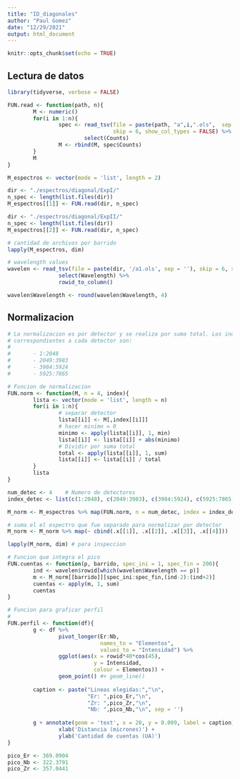 ```yaml
---
title: "ID_diagonales"
author: "Paul Gomez"
date: "12/29/2021"
output: html_document
---
```


```r
knitr::opts_chunk$set(echo = TRUE)
```

## Lectura de datos

```r
library(tidyverse, verbose = FALSE)

FUN.read <- function(path, n){
        M <- numeric()
        for(i in 1:n){
                spec <- read_tsv(file = paste(path, "a",i,".ols",  sep = ''), 
                                 skip = 6, show_col_types = FALSE) %>% 
                        select(Counts)
                M <- rbind(M, spec$Counts) 
        }
        M
}

M_espectros <- vector(mode = 'list', length = 2)

dir <- "./espectros/diagonal/ExpI/"
n_spec <- length(list.files(dir))
M_espectros[[1]] <- FUN.read(dir, n_spec)

dir <- "./espectros/diagonal/ExpII/"
n_spec <- length(list.files(dir))
M_espectros[[2]] <- FUN.read(dir, n_spec)

# cantidad de archivos por barrido
lapply(M_espectros, dim)

# wavelength values
wavelen <- read_tsv(file = paste(dir, '/a1.ols', sep = ''), skip = 6, show_col_types = FALSE) %>% 
                select(Wavelength) %>% 
                rowid_to_column()

wavelen$Wavelength <- round(wavelen$Wavelength, 4)

```

## Normalizacion

```r
# La normalizacion es por detector y se realiza por suma total. Los indices 
# correspondientes a cada detector son:
#         
#       - 1:2048
#       - 2049:3983
#       - 3984:5924
#       - 5925:7865

# Funcion de normalizacion
FUN.norm <- function(M, n = 4, index){
        lista <- vector(mode = 'list', length = n)
        for(i in 1:n){
                # separar detector
                lista[[i]] <- M[,index[[i]]]
                # hacer minimo = 0
                minimo <- apply(lista[[i]], 1, min)
                lista[[i]] <- lista[[i]] + abs(minimo)
                # Dividir por suma total
                total <- apply(lista[[i]], 1, sum)
                lista[[i]] <- lista[[i]] / total
        }
        lista       
}

num_detec <- 4    # Numero de detectores
index_detec <- list(c(1:2048), c(2049:3983), c(3984:5924), c(5925:7865)) 

M_norm <- M_espectros %>% map(FUN.norm, n = num_detec, index = index_detec)

# suma el el espectro que fue separado para normalizar por detector
M_norm <- M_norm %>% map(~ cbind(.x[[1]], .x[[2]], .x[[3]], .x[[4]]))

lapply(M_norm, dim) # para inspeccion
```

```r
# Funcion que integra el pico
FUN.cuentas <- function(p, barrido, spec_ini = 1, spec_fin = 200){
        ind <- wavelen$rowid[which(wavelen$Wavelength == p)]
        m <- M_norm[[barrido]][spec_ini:spec_fin,(ind-2):(ind+2)]
        cuentas <- apply(m, 1, sum)
        cuentas
}

# Funcion para graficar perfil
# 
FUN.perfil <- function(df){
        g <- df %>% 
                pivot_longer(Er:Nb,
                             names_to = "Elementos",
                             values_to = "Intensidad") %>% 
                ggplot(aes(x = rowid*40*cos(45), 
                           y = Intensidad, 
                           colour = Elementos)) +
                geom_point() #+ geom_line()
        
        caption <- paste("Lineas elegidas:","\n",
                         "Er: ",pico_Er,"\n", 
                         "Zr: ",pico_Zr,"\n", 
                         "Nb: ",pico_Nb,"\n", sep = '')
        
        g + annotate(geom = 'text', x = 20, y = 0.009, label = caption) +
                xlab('Distancia (micrones)') +
                ylab('Cantidad de cuentas (UA)')
}

pico_Er <- 369.0904
pico_Nb <- 322.3791
pico_Zr <- 357.0441
```
